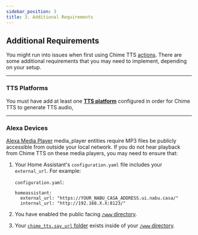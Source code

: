 ```yaml
---
sidebar_position: 3
title: 3. Additional Requirements
---
```



## Additional Requirements

You might run into issues when first using Chime TTS [actions](/chime_tts/docs/documentation/actions). There are some additional requirements that you may need to implement, depending on your setup.

---

### TTS Platforms

You must have add at least one **[TTS platform](https://www.home-assistant.io/integrations/#text-to-speech)** configured in order for Chime TTS to generate TTS audio,

---

### Alexa Devices

[Alexa Media Player](https://github.com/alandtse/alexa_media_player) media_player entities require MP3 files be publicly accessible from outside your local network.
If you do not hear playback from Chime TTS on these media players, you may need to ensure that:

1. Your Home Assistant's `configuration.yaml` file includes your `external_url`.
    For example:

    ```configuration.yaml```:
    ```
    homeassistant:
      external_url: "https://YOUR_NABU_CASA_ADDRESS.ui.nabu.casa/"
      internal_url: "http://192.168.X.X:8123/"
    ```

1. You have enabled the public facing [`/www` directory](https://www.home-assistant.io/integrations/http/#hosting-files).

1. Your [`chime_tts.say_url` folder](/chime_tts/docs/documentation/configuration#chime_ttssay_url-folder) exists inside of your [`/www` directory](https://www.home-assistant.io/integrations/http/#hosting-files).
